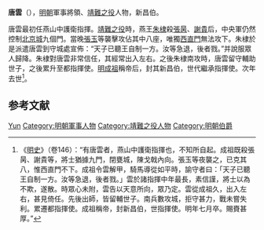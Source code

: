 '''唐雲'''（{{bd|？||1404年|catIdx=T}}），[[明朝|明朝]]軍事將領、[[靖難之役|靖難之役]]人物，新昌伯。

唐雲最初任燕山中護衛指揮。[[靖難之役|靖難之役]]時，燕王[[朱棣|朱棣]]殺[[張昺|張昺]]、[[謝貴|謝貴]]后，中央軍仍然控制[[北京城牆|北京城]]九個門。當晚[[張玉|張玉]]等襲擊攻佔其中八座，唯獨[[西直門|西直門]]無法攻下。朱棣於是派遣唐雲到守城處宣佈：“天子已聽王自制一方。汝等急退，後者戮。”并說服眾人歸降。朱棣對唐雲非常信任，其經常出入左右。之後朱棣南攻時，唐雲留守輔助世子，之後累升至都指揮使。[[明成祖|明成祖]]稱帝后，封其新昌伯，世代繼承指揮使。次年去世<ref>《[[明史|明史]]》（卷146）：“有唐雲者，燕山中護衛指揮也，不知所自起。成祖既殺張昺、謝貴等，將士猶據九門，閉甕城，陳戈戟內向。張玉等夜襲之，已克其八，惟西直門不下。成祖令雲解甲，騎馬導從如平時，諭守者曰：「天子已聽王自制一方。汝等急退，後者戮。」雲於諸指揮中年最長，素信謹，將士以為不欺，遂散。時眾心未附，雲告以天意所向，眾乃定。雲從成祖久，出入左右，甚見倚任。先後出師，皆留輔世子。南兵數攻城，拒守甚力，戰未嘗失利。累遷都指揮使。成祖稱帝，封新昌伯，世指揮使。明年七月卒。賜賚甚厚。”</ref>。

== 参考文献 ==
{{wikisource|明史/卷146}}
{{reflist}}

{{明朝人物小作品}}

{{Authority control}}
{{DEFAULTSORT:Tang唐}}
[[Category:唐姓|Yun]]
[[Category:明朝軍事人物|Category:明朝軍事人物]]
[[Category:靖難之役人物|Category:靖難之役人物]]
[[Category:明朝伯爵|Category:明朝伯爵]]